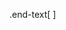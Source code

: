 .end-text[
<p class="smaller">
<span class="small" style="line-height: 1.2;">Graphics from </span><img src="./assets/freepik.jpg" style="max-height:20px; vertical-align:middle;"><br>
`r paste0("Created: ",format(Sys.time(),format='%d-%b-%Y'))` • dabadav • <a href="https://www.scilifelab.se/">SciLifeLab</a> • <a href="https://nbis.se/">NBIS</a>
</p>
]
